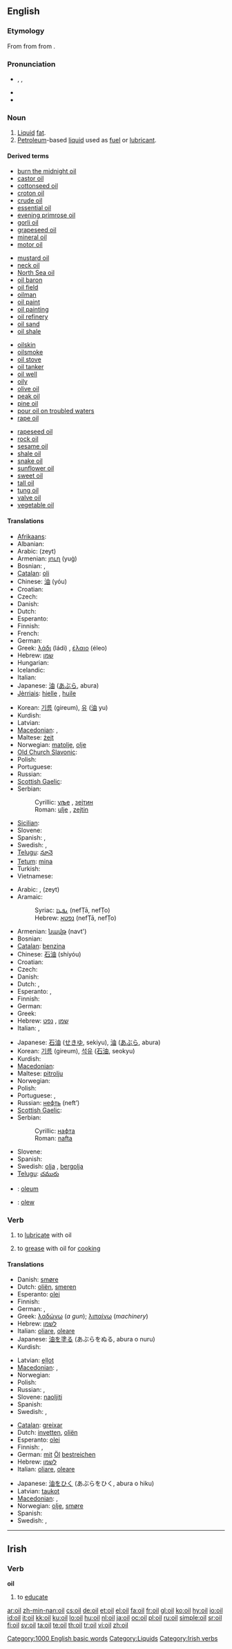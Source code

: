 {{also|oïl}}
==English==

===Etymology===
From {{etyl|la|en}} {{term|oleum|lang=la}} from {{etyl|grc|en}} {{term|ἔλαιον||olive oil|tr=elaion|lang=grc|sc=polytonic}} from {{term|ἐλαία||olive|tr=elaia|lang=grc|sc=polytonic}}.

===Pronunciation===
* {{enPR|oil}}, {{IPA|/ɔɪl/}}, {{SAMPA|/OIl/}}
* {{audio|en-us-oil.ogg|Audio (US)}}
* {{rhymes|ɔɪl}}

===Noun===
{{wikipedia}}
{{en-noun}}

# [[liquid|Liquid]] [[fat]].
# [[petroleum|Petroleum]]-based [[liquid]] used as [[fuel]] or [[lubricant]].

====Derived terms====
{{rel-top4|Terms derived from the noun ''oil''}}
* [[burn the midnight oil]]
* [[castor oil]]
* [[cottonseed oil]]
* [[croton oil]]
* [[crude oil]]
* [[essential oil]]
* [[evening primrose oil]]
* [[gorli oil]]
* [[grapeseed oil]]
* [[mineral oil]]
* [[motor oil]]
{{rel-mid4}}
* [[mustard oil]]
* [[neck oil]]
* [[North Sea oil]]
* [[oil baron]]
* [[oil field]]
* [[oilman]]
* [[oil paint]]
* [[oil painting]]
* [[oil refinery]]
* [[oil sand]]
* [[oil shale]]
{{rel-mid4}}
* [[oilskin]]
* [[oilsmoke]]
* [[oil stove]]
* [[oil tanker]]
* [[oil well]]
* [[oily]]
* [[olive oil]]
* [[peak oil]]
* [[pine oil]]
* [[pour oil on troubled waters]]
* [[rape oil]]
{{rel-mid4}}
* [[rapeseed oil]]
* [[rock oil]]
* [[sesame oil]]
* [[shale oil]]
* [[snake oil]]
* [[sunflower oil]]
* [[sweet oil]]
* [[tall oil]]
* [[tung oil]]
* [[valve oil]]
* [[vegetable oil]]
{{rel-bottom}}

====Translations====
{{trans-top|liquid fat}}
* [[Afrikaans]]: {{t|af|olie}}
* Albanian: {{t-|sq|vaj|m|xs=Albanian}}
* Arabic: {{Arab|[[زيت]]}} (zeyt) {{m}}
* Armenian: [[յուղ]] (yuġ)
* Bosnian: {{t-|bs|ulje|n}}, {{t-|bs|zejtin|m}}
* [[Catalan]]: [[oli]] {{m}}
* Chinese: [[油]] (yóu)
* Croatian: {{t-|hr|ulje|n}}
* Czech: {{t+|cs|olej|m}}
* Danish: {{t-|da|olie|c}}
* Dutch: {{t+|nl|olie|f}}
* Esperanto: {{t-|eo|oleo|xs=Esperanto}}
* Finnish: {{t+|fi|öljy}}
* French: {{t+|fr|huile}}
* German: {{t+|de|Öl|n}}
* Greek: [[λάδι]] (ládi) {{n}}, [[έλαιο]] (éleo) {{n}}
* Hebrew: [[שמן]] {{romanization of Hebrew|shémen}} {{m}}
* Hungarian: {{t+|hu|olaj}}
* Icelandic: {{t+|is|olía|f}}
* Italian: {{t+|it|olio|m}}
* Japanese: [[油]] ([[あぶら]], abura)
* [[Jèrriais]]: [[hielle]] {{f}}, [[huile]] {{f}}
{{trans-mid}}
* Korean: [[기름]] (gireum), [[유]] ([[油]] yu)
* Kurdish: {{ku-Arab|[[ڕۆن]]}}
* Latvian: {{t-|lv|eļļa|f|xs=Latvian}}
* [[Macedonian]]: {{t-|mk|масло|n|tr=máslo|sc=Cyrl|xs=Macedonian}},  {{t-|mk|зејтин|m|tr=zéjtin|sc=Cyrl|xs=Macedonian}}
* Maltese: [[żejt]] {{m}}
* Norwegian: [[matolje]], [[olje]] {{m}}
* [[Old Church Slavonic]]: {{tø|cu|масло|n|tr=maslo|sc=Cyrs}}
* Polish: {{t+|pl|olej|m}}
* Portuguese: {{t+|pt|óleo|m}}
* Russian: {{t+|ru|масло|n|tr=máslo|sc=Cyrl}}
* [[Scottish Gaelic]]: {{t-|gd|ola|f|xs=Scottish Gaelic}}
* Serbian:
*: Cyrillic: [[уље]] {{n}}, [[зејтин]] {{m}}
*: Roman: [[ulje#Serbian|ulje]] {{n}}, [[zejtin#Serbian|zejtin]] {{m}}
* [[Sicilian]]: {{t+|scn|ogghiu|m|xs=Sicilian}}
* Slovene: {{t+|sl|olje|n}}
* Spanish: {{t+|es|aceite|m}}, {{t+|es|óleo|m}}
* Swedish: {{t+|sv|matolja|c}}, {{t+|sv|olja|c}}
* [[Telugu]]: [[నూనె]]
* [[Tetum]]: [[mina]]
* Turkish: {{t+|tr|yağ}}
* Vietnamese: {{t+|vi|dầu|xs=Vietnamese}}
{{trans-bottom}}

{{trans-top|Petroleum-based liquid}}
* Arabic: {{Arab|[[نفط]]}} {{IPAchar|(nafʈ)}} {{m}}, {{Arab|[[زيت]]}} (zeyt) {{m}}
* Aramaic:
*: Syriac: [[ܢܦܛܐ]] (nefṬā, nefṬo) {{m}}
*: Hebrew: [[נפטא]] (nefṬā, nefṬo) {{m}}
* Armenian: [[նավթ]] (navt')
* Bosnian: {{t-|bs|nafta|f}}
* [[Catalan]]: [[benzina]]
* Chinese: [[石油]] (shíyóu)
* Croatian: {{t-|hr|nafta|f}}
* Czech: {{t-|cs|nafta|m}}
* Danish: {{t-|da|olie|c}}
* Dutch: {{t+|nl|olie|f}}, {{t+|nl|aardolie|f}}
* Esperanto: {{t-|eo|petrolo|xs=Esperanto}}, {{t-|eo|oleo|xs=Esperanto}}
* Finnish: {{t+|fi|öljy}}
* German: {{t+|de|Öl|n}}
* Greek: {{t+|el|πετρέλαιο|n|tr=petréleo|sc=Grek}}
* Hebrew: [[שמן]] {{romanization of Hebrew|shémen}} {{m}}, [[נפט]] {{romanization of Hebrew|néft}} {{m}}
* Italian: {{t+|it|petrolio|m}}, {{t+|it|benzina|f}}
{{trans-mid}}
* Japanese: [[石油]] ([[せきゆ]], sekiyu), [[油]] ([[あぶら]], abura)
* Korean: [[기름]] (gireum), [[석유]] ([[石油]], seokyu)
* Kurdish: {{ku-Arab|[[نه‌وت]]}}
* [[Macedonian]]: {{t-|mk|нафта|f|tr=náfta|sc=Cyrl|xs=Macedonian}}
* Maltese: [[pitrolju]] {{m}}
* Norwegian: {{t+|no|olje|m}}
* Polish: {{t+|pl|olej|m}}
* Portuguese: {{t+|pt|petróleo|m}}, {{t+|pt|óleo|m}}
* Russian: [[нефть]] (neft’) {{f}}
* [[Scottish Gaelic]]: {{t-|gd|ola|f|xs=Scottish Gaelic}}
* Serbian:
*: Cyrillic: [[нафта]] {{f}}
*: Roman: [[nafta#Serbian|nafta]] {{f}}
* Slovene: {{t+|sl|nafta|f}}
* Spanish: {{t+|es|petróleo|m}}
* Swedish: [[olja]] {{c}}, [[bergolja]] {{c}}
* [[Telugu]]: [[చమురు]]
{{trans-bottom}}

{{checktrans-top}}
* {{ttbc|Latin}}: [[oleum]] {{m}}
* {{ttbc|Welsh}}: [[olew]]
{{trans-bottom}}

===Verb===
{{en-verb}}

# {{transitive}} to [[lubricate]] with oil
# {{transitive}} to [[grease]] with oil for [[cook]]ing

====Translations====
{{trans-top|lubricate with oil}}
* Danish: [[smøre]]
* Dutch: [[oliën]], [[smeren]]
* Esperanto: [[olei]]
* Finnish: {{t+|fi|öljytä}}
* German: {{t+|de|ölen}}, {{t-|de|einölen}}
* Greek: [[λαδώνω]] (''a gun''); [[λιπαίνω]] (''machinery'')
* Hebrew: [[לשמן]] {{romanization of Hebrew|leshamen}}
* Italian: [[oliare]], [[oleare]]
* Japanese: [[油]]を[[塗る]] (あぶらをぬる, abura o nuru)
* Kurdish: {{ku-Arab|[[چه‌ورکردن]]}}
{{trans-mid}}
* Latvian: [[eļļot]]
* [[Macedonian]]: {{t|mk|подмачкува|tr=podmáčkuva|sc=Cyrl|xs=Macedonian}},  {{t|mk|намачкува|tr=namáčkuva|sc=Cyrl|xs=Macedonian}}
* Norwegian: {{t+|no|olje}}
* Polish: {{t+|pl|naoliwić}}
* Russian: {{t|ru|смазывать|tr=smázyvat’|sc=Cyrl}}, {{t|ru|смазать|tr=smázat’|sc=Cyrl}}
* Slovene: [[naoljiti]]
* Spanish: {{t+|es|aceitar}}
* Swedish: {{t+|sv|olja}}, {{t+|sv|smörja}}
{{trans-bottom}}

{{trans-top|to grease with oil for cooking}}
* [[Catalan]]: [[greixar]]
* Dutch: [[invetten]], [[oliën]]
* Esperanto: [[olei]]
* Finnish: {{t+|fi|voidella}}, {{t-|fi|rasvata}}
* German: [[mit]] [[Öl]] [[bestreichen]]
* Hebrew: [[לשמן]] {{romanization of Hebrew|leshamen}}
* Italian: [[oliare]], [[oleare]]
{{trans-mid}}
* Japanese: [[油]]を[[ひく]] (あぶらをひく, abura o hiku)
* Latvian: [[taukot]]
* [[Macedonian]]: {{t|mk|подмачкува|tr=podmáčkuva|sc=Cyrl|xs=Macedonian}},  {{t|mk|намачкува|tr=namáčkuva|sc=Cyrl|xs=Macedonian}}
* Norwegian: [[olje]], [[smøre]]
* Spanish: {{t-|es|engrasar}}
* Swedish: {{t+|sv|olja}}, {{t+|sv|smörja}}
{{trans-bottom}}

[[Category:1000 English basic words]]
[[Category:Liquids]]

----

==Irish==

===Verb===
'''oil'''

# to [[educate]]

[[Category:Irish verbs]]

[[ar:oil]]
[[zh-min-nan:oil]]
[[cs:oil]]
[[de:oil]]
[[et:oil]]
[[el:oil]]
[[fa:oil]]
[[fr:oil]]
[[gl:oil]]
[[ko:oil]]
[[hy:oil]]
[[io:oil]]
[[id:oil]]
[[it:oil]]
[[kk:oil]]
[[ku:oil]]
[[lo:oil]]
[[hu:oil]]
[[nl:oil]]
[[ja:oil]]
[[oc:oil]]
[[pl:oil]]
[[ru:oil]]
[[simple:oil]]
[[sr:oil]]
[[fi:oil]]
[[sv:oil]]
[[ta:oil]]
[[te:oil]]
[[th:oil]]
[[tr:oil]]
[[vi:oil]]
[[zh:oil]]